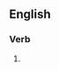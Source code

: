 ==English==

===Verb===
{{head|en|present participle}}

# {{present participle of|enwreathe|lang=en|nocat=1}}